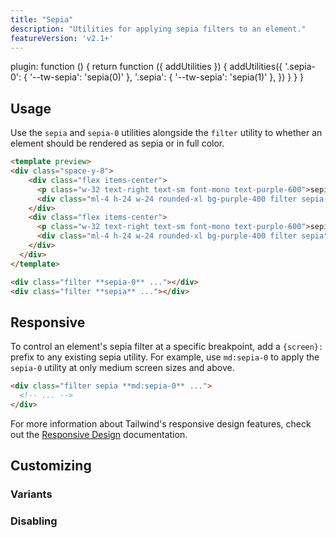 ```yaml
---
title: "Sepia"
description: "Utilities for applying sepia filters to an element."
featureVersion: 'v2.1+'
---
```



  plugin: function () {
    return function ({ addUtilities }) {
      addUtilities({
        '.sepia-0': { '--tw-sepia': 'sepia(0)' },
        '.sepia': { '--tw-sepia': 'sepia(1)' },
      })
    }
  }
}

## Usage

Use the `sepia` and `sepia-0` utilities alongside the `filter` utility to whether an element should be rendered as sepia or in full color.

```html purple
<template preview>
<div class="space-y-8">
    <div class="flex items-center">
      <p class="w-32 text-right text-sm font-mono text-purple-600">sepia-0</p>
      <div class="ml-4 h-24 w-24 rounded-xl bg-purple-400 filter sepia-0"></div>
    </div>
    <div class="flex items-center">
      <p class="w-32 text-right text-sm font-mono text-purple-600">sepia</p>
      <div class="ml-4 h-24 w-24 rounded-xl bg-purple-400 filter sepia"></div>
    </div>
  </div>
</template>

<div class="filter **sepia-0** ..."></div>
<div class="filter **sepia** ..."></div>
```

## Responsive

To control an element's sepia filter at a specific breakpoint, add a `{screen}:` prefix to any existing sepia utility. For example, use `md:sepia-0` to apply the `sepia-0` utility at only medium screen sizes and above.

```html
<div class="filter sepia **md:sepia-0** ...">
  <!-- ... -->
</div>
```

For more information about Tailwind's responsive design features, check out the [Responsive Design](/docs/responsive-design) documentation.

## Customizing

### Variants

<Variants plugin="sepia" name="sepia" />

### Disabling

<Disabling plugin="sepia" name="sepia" />
